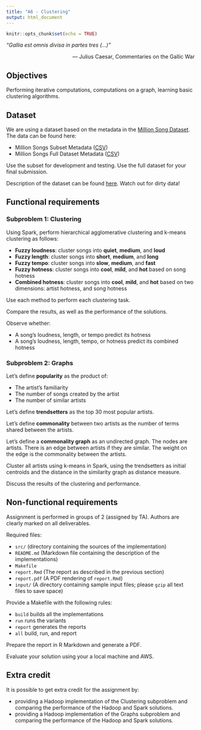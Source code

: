 ```yaml
---
title: "A6 - Clustering"
output: html_document
---
```


```r
knitr::opts_chunk$set(echo = TRUE)
```

*“Gallia est omnis divisa in partes tres (...)”*

<div style="text-align: right"> 
― Julius Caesar,  Commentaries on the Gallic War
</div>

## Objectives

Performing iterative computations, computations on a graph, learning basic clustering algorithms.

## Dataset

We are using a dataset based on the metadata in the [Million Song Dataset](https://labrosa.ee.columbia.edu/millionsong/). The data can be found here:

- Million Songs Subset Metadata ([CSV](http://violet.ele.fit.cvut.cz/~kondziu/pdpmr/MillionSongSubset.tar.gz))
- Million Songs Full Dataset Metadata ([CSV](http://violet.ele.fit.cvut.cz/~kondziu/pdpmr/MillionSongDataset.tar.gz))

Use the subset for development and testing. Use the full dataset for your final submission.

Description of the dataset can be found [here](https://labrosa.ee.columbia.edu/millionsong/pages/example-track-description). Watch out for dirty data!

## Functional requirements

### Subproblem 1: Clustering

Using Spark, perform hierarchical agglomerative clustering and k-means clustering as follows:

- **Fuzzy loudness**: cluster songs into **quiet**, **medium**, and **loud**
- **Fuzzy length**: cluster songs into **short**, **medium**, and **long**
- **Fuzzy tempo**: cluster songs into **slow**, **medium**, and **fast**
- **Fuzzy hotness**: cluster songs into **cool**, **mild**, and **hot** based on song hotness
- **Combined hotness**: cluster songs into **cool**, **mild**, and **hot** based on two dimensions: artist hotness, and song hotness

Use each method to perform each clustering task.

Compare the results, as well as the performance of the solutions. 

Observe whether:

- A song's loudness, length, or tempo predict its hotness
- A song's loudness, length, tempo, or hotness predict its combined hotness

### Subproblem 2: Graphs

Let's define **popularity** as the product of:

- The artist's familiarity
- The number of songs created by the artist
- The number of similar artists

Let's define **trendsetters** as the top 30 most popular artists.

Let's define **commonality** between two artists as the number of terms shared between the artists.

Let's define a **commonality graph** as an undirected graph. The nodes are artists. There is an edge between artists if they are similar. The weight on the edge is the commonality between the artists.

Cluster all artists using k-means in Spark, using the trendsetters as initial centroids and the distance in the similarity graph as distance measure.

Discuss the results of the clustering and performance.

## Non-functional requirements

Assignment is performed in groups of 2 (assigned by TA). Authors are clearly marked on all deliverables.

Required files: 

- `src/` (directory containing the sources of the implementation)
- `README.md` (Markdown file containing the description of the implementations)
- `Makefile`
- `report.Rmd` (The report as described in the previous section)
- `report.pdf` (A PDF rendering of `report.Rmd`)
- `input/` (A directory containing sample input files; please `gzip` all text files to save space)

Provide a Makefile with the following rules:

- ``build`` builds all the implementations
- ``run`` runs the variants
- ``report`` generates the reports
- ``all`` build, run, and report

Prepare the report in R Markdown and generate a PDF.

Evaluate your solution using your a local machine and AWS.

## Extra credit

It is possible to get extra credit for the assignment by:

- providing a Hadoop implementation of the Clustering subproblem and comparing the performance of the Hadoop and Spark solutions.
- providing a Hadoop implementation of the Graphs subproblem and comparing the performance of the Hadoop and Spark solutions.
